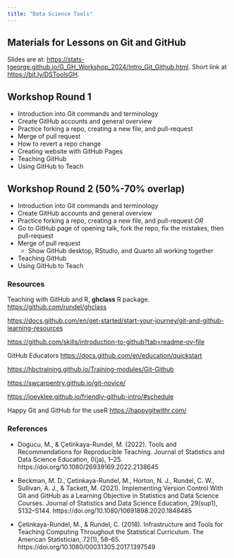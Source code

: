 ```yaml
---
title: "Data Science Tools"
---
```


## Materials for Lessons on Git and GitHub

Slides are at: [https://stats-tgeorge.github.io/G_GH_Workshop_2024/Intro_Git_Github.html](https://stats-tgeorge.github.io/G_GH_Workshop_2024/Intro_Git_Github.html#/title-slide). Short link at <https://bit.ly/DSToolsGH>.


## Workshop Round 1

- Introduction into Git commands and terminology
- Create GitHub accounts and general overview
- Practice forking a repo, creating a new file, and pull-request
- Merge of pull request
- How to revert a repo change
- Creating website with GitHub Pages 
- Teaching GitHub
- Using GitHub to Teach

## Workshop Round 2 (50%-70% overlap)

- Introduction into Git commands and terminology
- Create GitHub accounts and general overview
- Practice forking a repo, creating a new file, and pull-request
 *OR*
- Go to GitHub page of opening talk, fork the repo, fix the mistakes, then pull-request
- Merge of pull request
  * Show GitHub desktop, RStudio, and Quarto all working together
- Teaching GitHub
- Using GitHub to Teach


### Resources

Teaching with GitHub and R, **ghclass** R package. <https://github.com/rundel/ghclass>

<https://docs.github.com/en/get-started/start-your-journey/git-and-github-learning-resources>

<https://github.com/skills/introduction-to-github?tab=readme-ov-file>

GitHub Educators <https://docs.github.com/en/education/quickstart>

<https://hbctraining.github.io/Training-modules/Git-Github>

<https://swcarpentry.github.io/git-novice/>

<https://joeyklee.github.io/friendly-github-intro/#schedule>

Happy Git and GitHub for the useR <https://happygitwithr.com/>

### References

-   Dogucu, M., & Çetinkaya-Rundel, M. (2022). Tools and Recommendations for Reproducible Teaching. Journal of Statistics and Data Science Education, 0(ja), 1–25. https://doi.org/10.1080/26939169.2022.2138645

-   Beckman, M. D., Çetinkaya-Rundel, M., Horton, N. J., Rundel, C. W., Sullivan, A. J., & Tackett, M. (2021). Implementing Version Control With Git and GitHub as a Learning Objective in Statistics and Data Science Courses. Journal of Statistics and Data Science Education, 29(sup1), S132–S144. https://doi.org/10.1080/10691898.2020.1848485

-   Çetinkaya-Rundel, M., & Rundel, C. (2018). Infrastructure and Tools for Teaching Computing Throughout the Statistical Curriculum. The American Statistician, 72(1), 58–65. https://doi.org/10.1080/00031305.2017.1397549